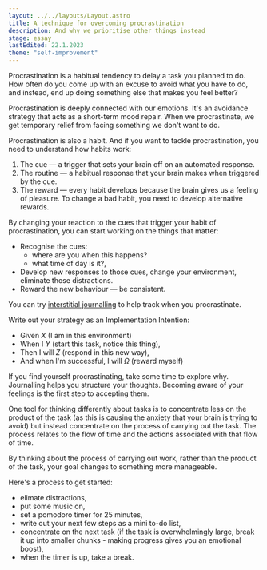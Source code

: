 ```yaml
---
layout: ../../layouts/Layout.astro
title: A technique for overcoming procrastination
description: And why we prioritise other things instead
stage: essay
lastEdited: 22.1.2023
theme: "self-improvement"
---
```



Procrastination is a habitual tendency to delay a task you planned to do. How often do you come up with an excuse to avoid what you have to do, and instead, end up doing something else that makes you feel better?

Procrastination is deeply connected with our emotions. It's an avoidance strategy that acts as a short-term mood repair. When we procrastinate, we get temporary relief from facing something we don't want to do.

Procrastination is also a habit. And if you want to tackle procrastination, you need to understand how habits work:

1. The cue — a trigger that sets your brain off on an automated response.
2. The routine — a habitual response that your brain makes when triggered by the cue.
3. The reward — every habit develops because the brain gives us a feeling of pleasure. To change a bad habit, you need to develop alternative rewards.

By changing your reaction to the cues that trigger your habit of procrastination, you can start working on the things that matter:

- Recognise the cues:
    - where are you when this happens?
    - what time of day is it?,
- Develop new responses to those cues, change your environment, eliminate those distractions.
- Reward the new behaviour — be consistent.

You can try <a href="./interstitial-journalling">interstitial journalling</a> to help track when you procrastinate.

Write out your strategy as an Implementation Intention:

- Given _X_ (I am in this environment)
- When I _Y_ (start this task, notice this thing),
- Then I will _Z_ (respond in this new way),
- And when I'm successful, I will _Ω_ (reward myself)

If you find yourself procrastinating, take some time to explore why. Journalling helps you structure your thoughts. Becoming aware of your feelings is the first step to accepting them.

One tool for thinking differently about tasks is to concentrate less on the product of the task (as this is causing the anxiety that your brain is trying to avoid) but instead concentrate on the process of carrying out the task. The process relates to the flow of time and the actions associated with that flow of time.

By thinking about the process of carrying out work, rather than the product of the task, your goal changes to something more manageable.

Here's a process to get started:

- elimate distractions,
- put some music on,
- set a pomodoro timer for 25 minutes,
- write out your next few steps as a mini to-do list,
- concentrate on the next task (if the task is overwhelmingly large, break it up into smaller chunks - making progress gives you an emotional boost),
- when the timer is up, take a break.

<ReadMore theme={frontmatter.theme} title={frontmatter.title} />
